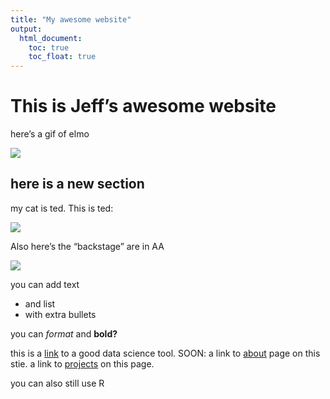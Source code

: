 ```yaml
---
title: "My awesome website"
output: 
  html_document:
    toc: true
    toc_float: true
---
```


# This is Jeff's awesome website

here's a gif of elmo

![](https://media.giphy.com/media/drXGoW1iudhKw/giphy.gif)




## here is a new section

my cat is ted. This is ted:

![](images/ted.jpg)

Also here's the "backstage" are in AA

![](images/backstage.jpg)

you can add text

* and list
* with extra bullets

you can *format* and **bold?**

this is a [link](https://www.google.com/) to a good data science tool.
SOON: a link to [about](about.html) page on this stie. a link to [projects](projects.html) on this page.

you can also still use R




